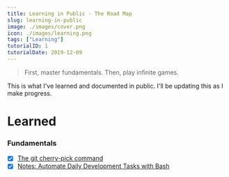 ```yaml
---
title: Learning in Public - The Road Map
slug: learning-in-public
image: ./images/cover.png
icon: ./images/learning.png
tags: ["Learning"]
tutorialID: 1
tutorialDate: 2019-12-09
---
```


> First, master fundamentals. Then, play infinite games.

This is what I've learned and documented in public. I'll be updating this as I make progress.

# Learned

### Fundamentals

- [x] [The git cherry-pick command](/tutorials/the-git-cherry-pick-command)
- [x] [Notes: Automate Daily Development Tasks with Bash](/tutorials/notes-on-automate-daily-development-tasks-with-bash)
